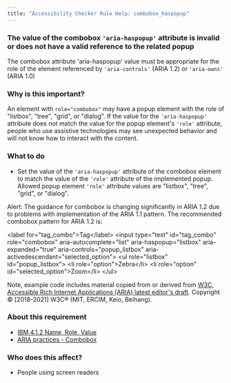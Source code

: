```yaml
---
title: "Accessibility Checker Rule Help: combobox_haspopup"
---
```


<div className="toolHelp">
<Row>
<Column colLg={16} colMd={8} colSm={4} className="toolHead">

### The value of the combobox `'aria-haspopup'` attribute is invalid or does not have a valid reference to the related popup

<div id="locLevel"></div>

The combobox attribute 'aria-haspopup' value must be appropriate for the role of the element referenced by `'aria-controls'` (ARIA 1.2) or `'aria-owns'` (ARIA 1.0)

</Column>
</Row>
<Row>
<Column colLg={11} colMd={5} colSm={4} className="toolMain">

### Why is this important?

An element with `role="combobox"` may have a popup element with the role of "listbox", "tree", "grid", or "dialog".
If the value for the `'aria-haspopup'` attribute does not match the value for the popup element's `'role'` 
attribute, people who use assistive technologies may see unexpected behavior and will not know how 
to interact with the content.

<div id="locSnippet"></div>

### What to do

 * Set the value of the `'aria-haspopup'` attribute of the combobox element to match the value of the `'role'` attribute of the implemented popup. Allowed popup element `'role'` attribute values are "listbox", "tree", "grid", or "dialog".

Alert: The guidance for combobox is changing significantly in ARIA 1.2 due to problems with implementation of the ARIA 1.1 pattern. The recommended combobox pattern for ARIA 1.2 is:

<CodeSnippet type="multi" light={true}> &lt;label for="tag_combo"&gt;Tag&lt;/label&gt;
  &lt;input type="text" id="tag_combo"
      role="combobox" aria-autocomplete="list"
      aria-haspopup="listbox" aria-expanded="true"
      aria-controls="popup_listbox" aria-activedescendant="selected_option"&gt;
   &lt;ul role="listbox" id="popup_listbox"&gt;
      &lt;li role="option"&gt;Zebra&lt;/li&gt;
      &lt;li role="option" id="selected_option"&gt;Zoom&lt;/li&gt;
   &lt;/ul&gt;</CodeSnippet>

Note, example code includes material copied from or derived from [W3C, Accessible Rich Internet Applications (ARIA) latest editor's draft](https://w3c.github.io/aria-practices/#combobox). Copyright © [2018-2021] W3C® (MIT, ERCIM, Keio, Beihang).

</Column>
<Column colLg={5} colMd={3} colSm={4} className="toolLeft">

### About this requirement

* [IBM 4.1.2 Name, Role, Value](https://www.ibm.com/able/requirements/requirements/#4_1_2)  
* [ARIA practices - Combobox](https://w3c.github.io/aria-practices/#combobox)

### Who does this affect?

 * People using screen readers

</Column>
</Row>
</div>

